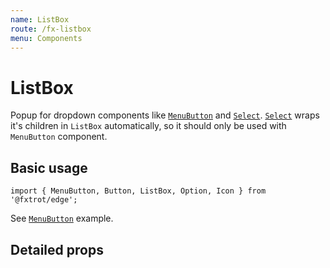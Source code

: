 ```yaml
---
name: ListBox
route: /fx-listbox
menu: Components
---
```





# ListBox

Popup for dropdown components like [`MenuButton`](/fx-menubutton) and [`Select`](/fx-select).
[`Select`](/fx-select) wraps it's children in `ListBox` automatically, so it should only be used with `MenuButton` component.

## Basic usage

```tsx
import { MenuButton, Button, ListBox, Option, Icon } from '@fxtrot/edge';
```

See [`MenuButton`](/fx-menubutton#basic-usage) example.

## Detailed props

<Props of={ListBox} />
